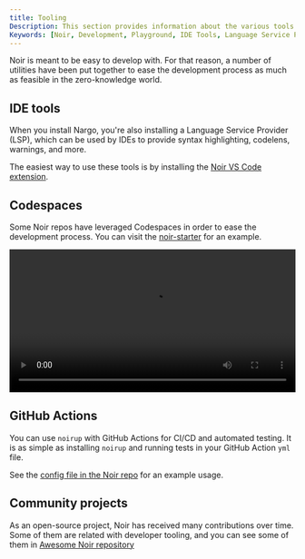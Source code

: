 ```yaml
---
title: Tooling
Description: This section provides information about the various tools and utilities available for Noir development. It covers IDE tools, Codespaces, and community projects.
Keywords: [Noir, Development, Playground, IDE Tools, Language Service Provider, VS Code Extension, Codespaces, noir-starter, Community Projects, Awesome Noir Repository, Developer Tooling]
---
```


Noir is meant to be easy to develop with. For that reason, a number of utilities have been put together to ease the development process as much as feasible in the zero-knowledge world.

## IDE tools

When you install Nargo, you're also installing a Language Service Provider (LSP), which can be used by IDEs to provide syntax highlighting, codelens, warnings, and more.

The easiest way to use these tools is by installing the [Noir VS Code extension](https://marketplace.visualstudio.com/items?itemName=noir-lang.vscode-noir).

## Codespaces

Some Noir repos have leveraged Codespaces in order to ease the development process. You can visit the [noir-starter](https://github.com/noir-lang/noir-starter) for an example.

<video width="100%" height="auto" controls>
  <source src={require('@site/static/video/codespaces_showcase.mp4').default} type="video/mp4" />
  Your browser does not support the video tag.
</video>

## GitHub Actions

You can use `noirup` with GitHub Actions for CI/CD and automated testing. It is as simple as
installing `noirup` and running tests in your GitHub Action `yml` file.

See the
[config file in the Noir repo](https://github.com/TomAFrench/noir-hashes/blob/master/.github/workflows/noir.yml) for an example usage.

## Community projects

As an open-source project, Noir has received many contributions over time. Some of them are related with developer tooling, and you can see some of them in [Awesome Noir repository](https://github.com/noir-lang/awesome-noir#dev-tools)
